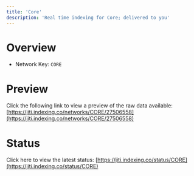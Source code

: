 ```yaml
---
title: 'Core'
description: 'Real time indexing for Core; delivered to you'
---
```


# Overview
- Network Key: `CORE`

# Preview
Click the following link to view a preview of the raw data available: [https://jiti.indexing.co/networks/CORE/27506558](https://jiti.indexing.co/networks/CORE/27506558)

# Status
Click here to view the latest status: [https://jiti.indexing.co/status/CORE](https://jiti.indexing.co/status/CORE)
